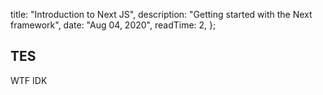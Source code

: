 
  title: "Introduction to Next JS",
  description: "Getting started with the Next framework",
  date: "Aug 04, 2020",
  readTime: 2,
};


## TES

WTF
IDK
